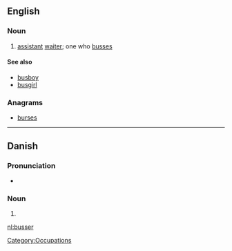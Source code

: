 ==English==

===Noun===
{{en-noun}}

# [[assistant]] [[waiter]]; one who [[busses]]

====See also====
* [[busboy]]
* [[busgirl]]

===Anagrams===
* [[burses#English|burses]]

[[Category:Occupations]]

----

==Danish==

===Pronunciation===
* {{IPA|/busər/|[ˈb̥usɐ]|lang=da}}

===Noun===
{{infl|da|noun form|g=c}}

# {{form of|plural indefinite|bus|lang=da}}

[[nl:busser]]